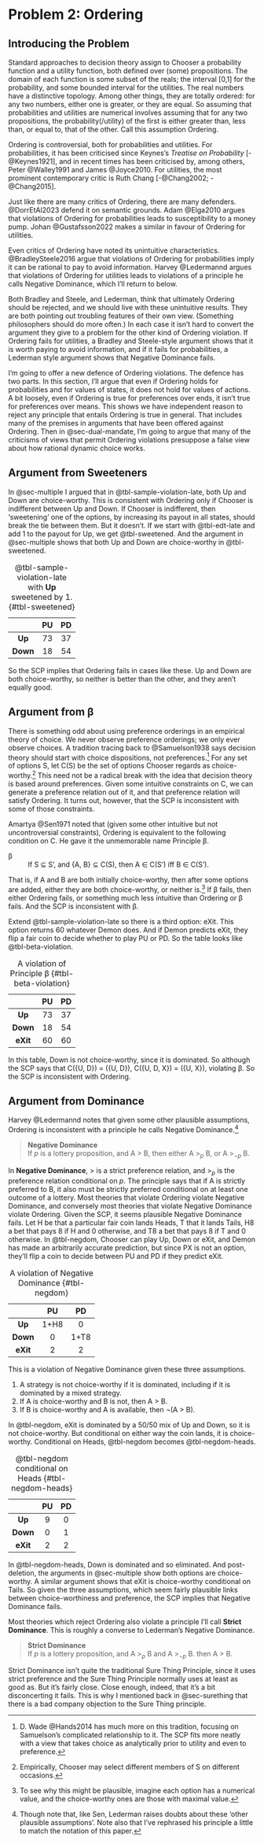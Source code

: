 # Problem 2: Ordering {#sec-ordering}

## Introducing the Problem {#sec-ordering-intro}

Standard approaches to decision theory assign to Chooser a probability function and a utility function, both defined over (some) propositions. The domain of each function is some subset of the reals; the interval \[0,1\] for the probability, and some bounded interval for the utilities. The real numbers have a distinctive topology. Among other things, they are totally ordered: for any two numbers, either one is greater, or they are equal. So assuming that probabilities and utilities are numerical involves assuming that for any two propositions, the probability(/utility) of the first is either greater than, less than, or equal to, that of the other. Call this assumption Ordering.

Ordering is controversial, both for probabilities and utilities. For probabilities, it has been criticised since Keynes's _Treatise on Probability_ [-@Keynes1921], and in recent times has been criticised by, among others, Peter @Walley1991 and James @Joyce2010. For utilities, the most prominent contemporary critic is Ruth Chang [-@Chang2002; -@Chang2015].

Just like there are many critics of Ordering, there are many defenders. @DorrEtAl2023 defend it on semantic grounds. Adam @Elga2010 argues that violations of Ordering for probabilities leads to susceptibility to a money pump. Johan @Gustafsson2022 makes a similar in favour of Ordering for utilities.

Even critics of Ordering have noted its unintuitive characteristics. @BradleySteele2016 argue that violations of Ordering for probabilities imply it can be rational to pay to avoid information. Harvey @Ledermannd argues that violations of Ordering for utilities leads to violations of a principle he calls Negative Dominance, which I'll return to below.

Both Bradley and Steele, and Lederman, think that ultimately Ordering should be rejected, and we should live with these unintuitive results. They are both pointing out troubling features of their own view. (Something philosophers should do more often.) In each case it isn't hard to convert the argument they give to a problem for the other kind of Ordering violation. If Ordering fails for utilities, a Bradley and Steele-style argument shows that it is worth paying to avoid information, and if it fails for probabilities, a Lederman style argument shows that Negative Dominance fails.

I'm going to offer a new defence of Ordering violations. The defence has two parts. In this section, I'll argue that even if Ordering holds for probabilities and for values of states, it does not hold for values of actions. A bit loosely, even if Ordering is true for preferences over ends, it isn't true for preferences over means. This shows we have independent reason to reject any principle that entails Ordering is true in general. That includes many of the premises in arguments that have been offered against Ordering. Then in @sec-dual-mandate, I'm going to argue that many of the criticisms of views that permit Ordering violations presuppose a false view about how rational dynamic choice works.

## Argument from Sweeteners {#sec-sweeteners}

In @sec-multiple I argued that in @tbl-sample-violation-late, both Up and Down are choice-worthy. This is consistent with Ordering only if Chooser is indifferent between Up and Down. If Chooser is indifferent, then 'sweetening' one of the options, by increasing its payout in all states, should break the tie between them. But it doesn't. If we start with @tbl-edt-late and add 1 to the payout for Up, we get @tbl-sweetened. And the argument in @sec-multiple shows that both Up and Down are choice-worthy in @tbl-sweetened.

|           |       PU      |     PD     |
|:---------:|:-------------:|:----------:|
| **Up**    |     73        |     37     |
| **Down**  |     18        |     54     |

: @tbl-sample-violation-late with **Up** sweetened by 1. {#tbl-sweetened}

So the SCP implies that Ordering fails in cases like these. Up and Down are both choice-worthy, so neither is better than the other, and they aren't equally good.

## Argument from β {#sec-β}

There is something odd about using preference orderings in an empirical theory of choice. We never observe preference orderings; we only ever observe choices. A tradition tracing back to @Samuelson1938 says decision theory should start with choice dispositions, not preferences.^[D. Wade @Hands2014 has much more on this tradition, focusing on Samuelson's complicated relationship to it. The SCP fits more neatly with a view that takes choice as analytically prior to utility and even to preference.] For any set of options S, let C(S) be the set of options Chooser regards as choice-worthy.^[Empirically, Chooser may select different members of S on different occasions.] This need not be a radical break with the idea that decision theory is based around preferences. Given some intuitive constraints on C, we can generate a preference relation out of it, and that preference relation will satisfy Ordering. It turns out, however, that the SCP is inconsistent with some of those constraints.

Amartya @Sen1971 noted that (given some other intuitive but not uncontroversial constraints), Ordering is equivalent to the following condition on C. He gave it the unmemorable name Principle β.

β
:    If S ⊆ S', and \{A, B\} ⊆ C(S), then A ∈ C(S') iff B ∈ C(S').

That is, if A and B are both initially choice-worthy, then after some options are added, either they are both choice-worthy, or neither is.^[To see why this might be plausible, imagine each option has a numerical value, and the choice-worthy ones are those with maximal value.] If β fails, then either Ordering fails, or something much less intuitive than Ordering or β fails. And the SCP is inconsistent with β.

Extend @tbl-sample-violation-late so there is a third option: eXit. This option returns 60 whatever Demon does. And if Demon predicts eXit, they flip a fair coin to decide whether to play PU or PD. So the table looks like @tbl-beta-violation.

|           |       PU      |     PD     |
|:---------:|:-------------:|:----------:|
| **Up**    |     73        |     37     |
| **Down**  |     18        |     54     |
| **eXit**  |     60        |     60     |

: A violation of Principle β {#tbl-beta-violation}

In this table, Down is not choice-worthy, since it is dominated. So although the SCP says that C(\{U, D\}) = (\{U, D\}), C(\{U, D, X\}) = (\{U, X\}), violating β. So the SCP is inconsistent with Ordering.

## Argument from Dominance {#sec-negdom}

Harvey @Ledermannd notes that given some other plausible assumptions, Ordering is inconsistent with a principle he calls Negative Dominance.^[Though note that, like Sen, Lederman raises doubts about these 'other plausible assumptions'. Note also that I've rephrased his principle a little to match the notation of this paper.]

> **Negative Dominance**    
> If *p* is a lottery proposition, and A > B, then either A >~*p*~ B, or A >~¬*p*~ B.

In **Negative Dominance**, > is a strict preference relation, and >~*p*~ is the preference relation conditional on *p*. The principle says that if A is strictly preferred to B, it also must be strictly preferred conditional on at least one outcome of a lottery. Most theories that violate Ordering violate Negative Dominance, and conversely most theories that violate Negative Dominance violate Ordering. Given the SCP, it seems plausible Negative Dominance fails. Let H be that a particular fair coin lands Heads, T that it lands Tails, H8 a bet that pays 8 if H and 0 otherwise, and T8 a bet that pays 8 if T and 0 otherwise. In @tbl-negdom, Chooser can play Up, Down or eXit, and Demon has made an arbitrarily accurate prediction, but since PX is not an option, they'll flip a coin to decide between PU and PD if they predict eXit.

|           |       PU      |     PD     |
|:---------:|:-------------:|:----------:|
| **Up**    |     1+H8      |     0      |
| **Down**  |     0         |     1+T8   |
| **eXit**  |     2         |     2      |

: A violation of Negative Dominance {#tbl-negdom}

This is a violation of Negative Dominance given these three assumptions.

1. A strategy is not choice-worthy if it is dominated, including if it is dominated by a mixed strategy.
2. If A is choice-worthy and B is not, then A > B.
3. If B is choice-worthy and A is available, then ¬(A > B).

In @tbl-negdom, eXit is dominated by a 50/50 mix of Up and Down, so it is not choice-worthy. But conditional on either way the coin lands, it is choice-worthy. Conditional on Heads, @tbl-negdom becomes @tbl-negdom-heads.

|           |       PU      |     PD     |
|:---------:|:-------------:|:----------:|
| **Up**    |     9         |     0      |
| **Down**  |     0         |     1      |
| **eXit**  |     2         |     2      |

: @tbl-negdom conditional on Heads {#tbl-negdom-heads}

In @tbl-negdom-heads, Down is dominated and so eliminated. And post-deletion, the arguments in @sec-multiple show both options are choice-worthy. A similar argument shows that eXit is choice-worthy conditional on Tails. So given the three assumptions, which seem fairly plausible links between choice-worthiness and preference, the SCP implies that Negative Dominance fails.

Most theories which reject Ordering also violate a principle I'll call **Strict Dominance**. This is roughly a converse to Lederman's Negative Dominance.

> **Strict Dominance**    
> If *p* is a lottery proposition, and A >~*p*~ B and A >~¬*p*~ B. then A > B.

Strict Dominance isn't quite the traditional Sure Thing Principle, since it uses strict preference and the Sure Thing Principle normally uses at least as good as. But it's fairly close. Close enough, indeed, that it's a bit disconcerting it fails. This is why I mentioned back in @sec-surething that there is a bad company objection to the Sure Thing principle. 

